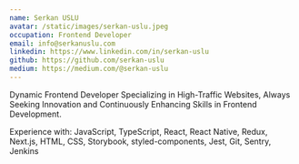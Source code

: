 ```yaml
---
name: Serkan USLU
avatar: /static/images/serkan-uslu.jpeg
occupation: Frontend Developer
email: info@serkanuslu.com
linkedin: https://www.linkedin.com/in/serkan-uslu
github: https://github.com/serkan-uslu
medium: https://medium.com/@serkan-uslu
---
```


Dynamic Frontend Developer Specializing in High-Traffic Websites, Always Seeking Innovation and Continuously Enhancing Skills in Frontend Development.

Experience with: JavaScript, TypeScript, React, React Native, Redux, Next.js, HTML, CSS, Storybook, styled-components, Jest, Git, Sentry, Jenkins
